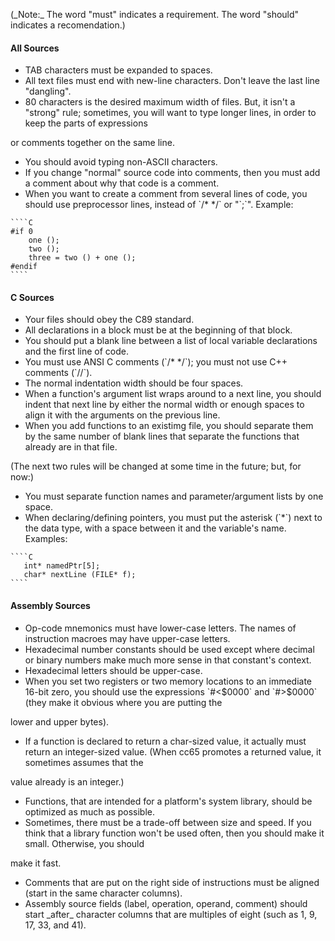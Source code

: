 (_Note:_ The word "must" indicates a requirement.  The word "should" indicates a recomendation.)

==== All Sources ====

* TAB characters must be expanded to spaces.
* All text files must end with new-line characters.  Don't leave the last line "dangling".
* 80 characters is the desired maximum width of files.  But, it isn't a "strong" rule; sometimes, you will want to type longer lines, in order to keep the parts of expressions
or comments together on the same line.
* You should avoid typing non-ASCII characters.
* If you change "normal" source code into comments, then you must add a comment about why that code is a comment.
* When you want to create a comment from several lines of code, you should use preprocessor lines, instead of `/* */` or "`;`".  Example:

 ````C
 #if 0
     one ();
     two ();
     three = two () + one ();
 #endif
 ````

==== C Sources ====

* Your files should obey the C89 standard.
* All declarations in a block must be at the beginning of that block.
* You should put a blank line between a list of local variable declarations and the first line of code.
* You must use ANSI C comments (`/* */`); you must not use C++ comments (`//`).
* The normal indentation width should be four spaces.
* When a function's argument list wraps around to a next line, you should indent that next line by either the normal width or enough spaces to align it with the arguments on the previous line.
* When you add functions to an existimg file, you should separate them by the same number of blank lines that separate the functions that already are in that file.

(The next two rules will be changed at some time in the future; but, for now:)

* You must separate function names and parameter/argument lists by one space.
* When declaring/defining pointers, you must put the asterisk (`*`) next to the data type, with a space between it and the variable's name.  Examples:

 ````C
    int* namedPtr[5];
    char* nextLine (FILE* f);
 ````

==== Assembly Sources ====

* Op-code mnemonics must have lower-case letters.  The names of instruction macroes may have upper-case letters.
* Hexadecimal number constants should be used except where decimal or binary numbers make much more sense in that constant's context.
* Hexadecimal letters should be upper-case.
* When you set two registers or two memory locations to an immediate 16-bit zero, you should use the expressions `#<$0000` and `#>$0000` (they make it obvious where you are putting the
lower and upper bytes).
* If a function is declared to return a char-sized value, it actually must return an integer-sized value.  (When cc65 promotes a returned value, it sometimes assumes that the
value already is an integer.)
* Functions, that are intended for a platform's system library, should be optimized as much as possible.
* Sometimes, there must be a trade-off between size and speed.  If you think that a library function won't be used often, then you should make it small.  Otherwise, you should
make it fast.
* Comments that are put on the right side of instructions must be aligned (start in the same character columns).
* Assembly source fields (label, operation, operand, comment) should start _after_ character columns that are multiples of eight (such as 1, 9, 17, 33, and 41).
